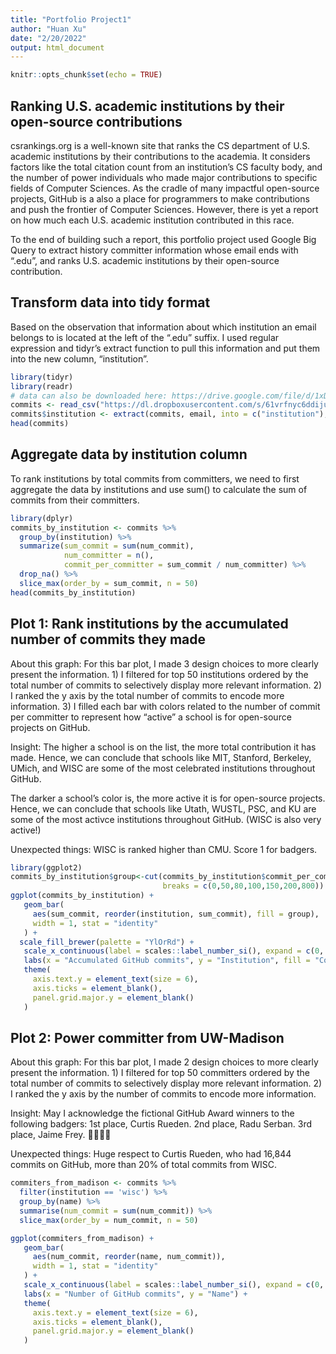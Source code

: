 ```yaml
---
title: "Portfolio Project1"
author: "Huan Xu"
date: "2/20/2022"
output: html_document
---
```


```r
knitr::opts_chunk$set(echo = TRUE)

```

## Ranking U.S. academic institutions by their open-source contributions

csrankings.org is a well-known site that ranks the CS department of U.S. academic institutions 
by their contributions to the academia. It considers factors like the total citation count from 
an institution's CS faculty body, and the number of power individuals who made major contributions 
to specific fields of Computer Sciences.
As the cradle of many impactful open-source projects, GitHub is a also a place for programmers
to make contributions and push the frontier of Computer Sciences. However, there is yet a report on
how much each U.S. academic institution contributed in this race.

To the end of building such a report, this portfolio project used Google Big Query to extract
history committer information whose email ends with ".edu", and ranks U.S. academic
institutions by their open-source contribution.

## Transform data into tidy format

Based on the observation that information about which institution an email belongs to is located
at the left of the ".edu" suffix. I used regular expression and tidyr's extract function to pull 
this information and put them into the new column, "institution".

```r
library(tidyr)
library(readr)
# data can also be downloaded here: https://drive.google.com/file/d/1xDClwr3HyI4BAlX9KWsHL2MWbM1BYxDT/view?usp=sharing
commits <- read_csv("https://dl.dropboxusercontent.com/s/61vrfnyc6ddijuc/bq-results-20220210-012020-2529sugofmkh.csv")
commits$institution <- extract(commits, email, into = c("institution"), "@(?:.*\\.)*(.*)\\.edu$")$institution
head(commits)
```
## Aggregate data by institution column

To rank institutions by total commits from committers, we need to first aggregate the data 
by institutions and use sum() to calculate the sum of commits from their committers.

```r
library(dplyr)
commits_by_institution <- commits %>% 
  group_by(institution) %>%
  summarize(sum_commit = sum(num_commit),
            num_committer = n(),
            commit_per_committer = sum_commit / num_committer) %>%
  drop_na() %>%
  slice_max(order_by = sum_commit, n = 50)
head(commits_by_institution)
```

## Plot 1: Rank institutions by the accumulated number of commits they made

About this graph: 
For this bar plot, I made 3 design choices to more clearly present the information.
1) I filtered for top 50 institutions ordered by the total number of commits to selectively display
more relevant information.
2) I ranked the y axis by the total number of commits to encode more information.
3) I filled each bar with colors related to the number of commit per committer to represent
how "active" a school is for open-source projects on GitHub.

Insight: 
The higher a school is on the list, the more total contribution it has made. 
Hence, we can conclude that schools like MIT, Stanford, Berkeley, UMich, and WISC 
are some of the most celebrated institutions throughout GitHub.

The darker a school's color is, the more active it is for open-source projects.
Hence, we can conclude that schools like Utath, WUSTL, PSC, and KU are some of the most
activce institutions throughout GitHub. (WISC is also very active!)

Unexpected things:
WISC is ranked higher than CMU. Score 1 for badgers.
```r
library(ggplot2)
commits_by_institution$group<-cut(commits_by_institution$commit_per_committer, 
                                  breaks = c(0,50,80,100,150,200,800))
ggplot(commits_by_institution) +
   geom_bar(
     aes(sum_commit, reorder(institution, sum_commit), fill = group),
     width = 1, stat = "identity"
   ) +
  scale_fill_brewer(palette = "YlOrRd") +
   scale_x_continuous(label = scales::label_number_si(), expand = c(0, 0, 0.1, 0.1)) + # remove scientific notation. scales::comma() is also useful.
   labs(x = "Accumulated GitHub commits", y = "Institution", fill = "Commit per committer") +
   theme(
     axis.text.y = element_text(size = 6),
     axis.ticks = element_blank(),
     panel.grid.major.y = element_blank()
   )
```

## Plot 2: Power committer from UW-Madison

About this graph: 
For this bar plot, I made 2 design choices to more clearly present the information.
1) I filtered for top 50 committers ordered by the total number of commits to selectively display
more relevant information.
2) I ranked the y axis by the number of commits to encode more information.

Insight: 
May I acknowledge the fictional GitHub Award winners to the following badgers: 
1st place, Curtis Rueden.
2nd place, Radu Serban.
3rd place, Jaime Frey.
👏👏👏👏

Unexpected things:
Huge respect to Curtis Rueden, who had 16,844 commits on GitHub, more than 20% of
total commits from WISC.
```r
commiters_from_madison <- commits %>%
  filter(institution == 'wisc') %>%
  group_by(name) %>%
  summarise(num_commit = sum(num_commit)) %>%
  slice_max(order_by = num_commit, n = 50)

ggplot(commiters_from_madison) +
   geom_bar(
     aes(num_commit, reorder(name, num_commit)),
     width = 1, stat = "identity"
   ) +
   scale_x_continuous(label = scales::label_number_si(), expand = c(0, 0, 0.1, 0.1)) + # remove scientific notation. scales::comma() is also useful.
   labs(x = "Number of GitHub commits", y = "Name") +
   theme(
     axis.text.y = element_text(size = 6),
     axis.ticks = element_blank(),
     panel.grid.major.y = element_blank()
   )
```
